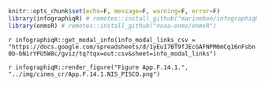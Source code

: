 ```r
knitr::opts_chunk$set(echo=F, message=F, warning=F, error=F)
library(infographiqR) # remotes::install_github("marinebon/infographiqR") 
library(onmsR) # remotes::install_github("noaa-onms/onmsR")
```

`r infographiqR::get_modal_info(info_modal_links_csv = "https://docs.google.com/spreadsheets/d/1yEuI7BT9fJEcGAFNPM0mCq16nFsbn0b-bNirYPU5W8c/gviz/tq?tqx=out:csv&sheet=info_modal_links")`

`r infographiqR::render_figure("Figure App.F.14.1.", "../img/cinms_cr/App.F.14.1.NIS_PISCO.png")`
